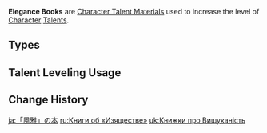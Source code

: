{{Terminology Infobox
|image        = <gallery>
Item Teachings of Elegance.png|Teachings
Item Guide to Elegance.png|Guide
Item Philosophies of Elegance.png|Philosophies
</gallery>
|type         = Item Groups
|type2        = Character Talent Materials
|type3        = Talent Books
|type4        = Talent Book Groups
|day1         = Tuesday
|day2         = Friday
|day3         = Sunday
|source1      = Violet Court
}}
'''Elegance Books''' are [[Character Talent Material]]s used to increase the level of [[Character]] [[Talents]].

==Types==
{{Material Quality
|2=Teachings of Elegance
|3=Guide to Elegance
|4=Philosophies of Elegance
}}

==Talent Leveling Usage==
{{Talent Leveling Usage|item=Teachings of Elegance|item2=Guide to Elegance|item3=Philosophies of Elegance|or=yes}}

==Change History==
{{Change History|2.0}}
[[Category:Elegance Books| ]]

[[ja:「風雅」の本]]
[[ru:Книги об «Изяществе»]]
[[uk:Книжки про Вишуканість]]